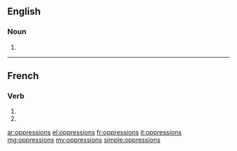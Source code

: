 ==English==

===Noun===
{{head|en|plural}}

# {{plural of|oppression|lang=en}}

----

==French==

===Verb===
{{fr-verb-form}}

# {{inflection of|oppresser||1|p|impf|indc|lang=fr}}
# {{inflection of|oppresser||1|p|pres|subj|lang=fr}}

[[ar:oppressions]]
[[el:oppressions]]
[[fr:oppressions]]
[[it:oppressions]]
[[mg:oppressions]]
[[my:oppressions]]
[[simple:oppressions]]